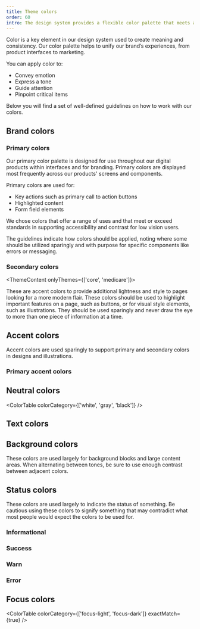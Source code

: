 ```yaml
---
title: Theme colors
order: 60
intro: The design system provides a flexible color palette that meets accessible color contrast requirements.
---
```


Color is a key element in our design system used to create meaning and consistency. Our color palette helps to unify our brand’s experiences, from product interfaces to marketing.

You can apply color to:

- Convey emotion
- Express a tone
- Guide attention
- Pinpoint critical items

Below you will find a set of well-defined guidelines on how to work with our colors.

## Brand colors

### Primary colors

Our primary color palette is designed for use throughout our digital products within interfaces and for branding. Primary colors are displayed most frequently across our products' screens and components.

Primary colors are used for:

- Key actions such as primary call to action buttons
- Highlighted content
- Form field elements

We chose colors that offer a range of uses and that meet or exceed standards in supporting accessibility and contrast for low vision users.

The guidelines indicate how colors should be applied, noting where some should be utilized sparingly and with purpose for specific components like errors or messaging.

<ColorTable colorCategory="primary" />

### Secondary colors

<ThemeContent onlyThemes={['core', 'medicare']}>

These are accent colors to provide additional lightness and style to pages looking for a more modern flair. These colors should be used to highlight important features on a page, such as buttons, or for visual style elements, such as illustrations. They should be used sparingly and never draw the eye to more than one piece of information at a time.

</ThemeContent>

<ColorTable colorCategory="secondary" />

## Accent colors

Accent colors are used sparingly to support primary and secondary colors in designs and illustrations.

### Primary accent colors

<ColorTable colorCategory="accent-primary" />

## Neutral colors

<ColorTable colorCategory={['white', 'gray', 'black']} />

## Text colors

<ColorTable colorCategory="base" exactMatch={true} />

## Background colors

These colors are used largely for background blocks and large content areas. When alternating between tones, be sure to use enough contrast between adjacent colors.

<ColorTable colorCategory="background" />

## Status colors

These colors are used largely to indicate the status of something.
Be cautious using these colors to signify something that may contradict what most people would expect the colors to be used for.

### Informational

<ColorTable colorCategory="info" />

### Success

<ColorTable colorCategory="success" />

### Warn

<ColorTable colorCategory="warn" />

### Error

<ColorTable colorCategory="error" />

## Focus colors

<ColorTable colorCategory={['focus-light', 'focus-dark']} exactMatch={true} />

<ColorContrastGuidelines />
